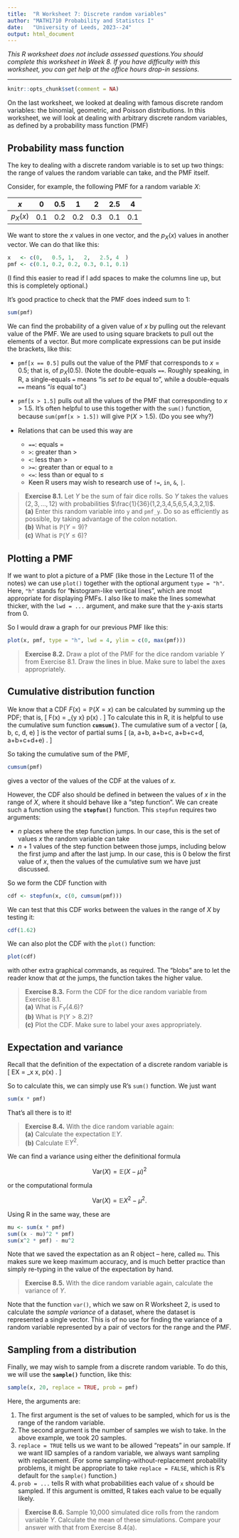 ```yaml
---
title:  "R Worksheet 7: Discrete random variables"
author: "MATH1710 Probability and Statistcs I"
date:   "University of Leeds, 2023--24"
output: html_document
---
```


*This R worksheet does not include assessed questions.You should complete this worksheet in Week 8. If you have difficulty with this worksheet, you can get help at the office hours drop-in sessions.*

------------------------------------------------------------------------

```r
knitr::opts_chunk$set(comment = NA)
```

On the last worksheet, we looked at dealing with famous discrete random variables: the binomial, geometric, and Poisson distributions. In this worksheet, we will look at dealing with arbitrary discrete random variables, as defined by a probability mass function (PMF)

## Probability mass function

The key to dealing with a discrete random variable is to set up two things: the range of values the random variable can take, and the PMF itself.

Consider, for example, the following PMF for a random variable $X$:

|   $x$    |  $0$  | $0.5$ |  $1$  |  $2$  | $2.5$ |  $4$  |
|:--------:|:-----:|:-----:|:-----:|:-----:|:-----:|:-----:|
| $p_X(x)$ | $0.1$ | $0.2$ | $0.2$ | $0.3$ | $0.1$ | $0.1$ |

We want to store the $x$ values in one vector, and the $p_X(x)$ values in another vector. We can do that like this:

```r
x   <- c(0,   0.5, 1,   2,   2.5, 4  )
pmf <- c(0.1, 0.2, 0.2, 0.3, 0.1, 0.1)
```

(I find this easier to read if I add spaces to make the columns line up, but this is completely optional.)

It's good practice to check that the PMF does indeed sum to 1:

```r
sum(pmf)
```

We can find the probability of a given value of $x$ by pulling out the relevant value of the PMF. We are used to using square brackets to pull out the elements of a vector. But more complicate expressions can be put inside the brackets, like this:

* `pmf[x == 0.5]` pulls out the value of the PMF that corresponds to $x = 0.5$; that is, of $p_X(0.5)$. (Note the double-equals `==`. Roughly speaking, in R, a single-equals `=` means "is *set to be* equal to", while a double-equals `==` means "*is* equal to".)

* `pmf[x > 1.5]` pulls out all the values of the PMF that corresponding to $x > 1.5$. It's often helpful to use this together with the `sum()` function, because `sum(pmf[x > 1.5])` will give $\mathbb P(X > 1.5)$. (Do you see why?)

* Relations that can be used this way are
   * `==`: equals $=$
   * `>`: greater than $>$
   * `<`: less than $>$
   * `>=`: greater than or equal to $\geq$
   * `<=`: less than or equal to $\leq$
   * Keen R users may wish to research use of `!=`, `in`, `&`, `|`.
   
> **Exercise 8.1.** Let $Y$ be the sum of fair dice rolls. So $Y$ takes the values $(2, 3, \dots, 12)$ with probabilities $\frac{1}{36}(1,2,3,4,5,6,5,4,3,2,1)$.\
**(a)** Enter this random variable into `y` and `pmf_y`. Do so as efficiently as possible, by taking advantage of the colon notation.\
**(b)** What is $\mathbb P(Y = 9)$?\
**(c)** What is $\mathbb P(Y \leq 6)$?

## Plotting a PMF

If we want to plot a picture of a PMF (like those in the Lecture 11 of the notes) we can use `plot()` together with the optional argument `type = "h"`. Here, `"h"` stands for "**h**istogram-like vertical lines", which are most appropriate for displaying PMFs. I also like to make the lines somewhat thicker, with the `lwd = ...` argument, and make sure that the y-axis starts from 0.

So I would draw a graph for our previous PMF like this:

```r
plot(x, pmf, type = "h", lwd = 4, ylim = c(0, max(pmf)))
```

> **Exercise 8.2.** Draw a plot of the PMF for the dice random variable $Y$ from Exercise 8.1. Draw the lines in blue. Make sure to label the axes appropriately. 

## Cumulative distribution function

We know that a CDF $F(x) = \mathbb P(X = x)$ can be calculated by summing up the PDF; that is,
\[ F(x) = \sum_{y \leq x} p(x) . \]
To calculate this in R, it is helpful to use the cumulative sum function **`cumsum()`**. The cumulative sum of a vector
\[ (a, \quad b, \quad c, \quad d, \quad e) \]
is the vector of partial sums
\[ (a, \quad a+b, \quad a+b+c, \quad a+b+c+d, \quad a+b+c+d+e) . \]

So taking the cumulative sum of the PMF,

```r
cumsum(pmf)
```

gives a vector of the values of the CDF at the values of $x$.

However, the CDF also should be defined in between the values of $x$ in the range of $X$, where it should behave like a "step function". We can create such a function using the **`stepfun()`** function. This `stepfun` requires two arguments:

* $n$ places where the step function jumps. In our case, this is the set of values $x$ the random variable can take
* $n+1$ values of the step function between those jumps, including below the first jump and after the last jump. In our case, this is 0 below the first value of $x$, then the values of the cumulative sum we have just discussed.

So we form the CDF function with

```r
cdf <- stepfun(x, c(0, cumsum(pmf)))
```

We can test that this CDF works between the values in the range of $X$ by testing it:

```r
cdf(1.62)
```

We can also plot the CDF with the `plot()` function:

```r
plot(cdf)
```

with other extra graphical commands, as required. The "blobs" are to let the reader know that *at* the jumps, the function takes the higher value.

> **Exercise 8.3.** Form the CDF for the dice random variable from Exercise 8.1.\
**(a)** What is $F_Y(4.6)$?\
**(b)** What is $\mathbb P(Y > 8.2)$?\
**(c)** Plot the CDF. Make sure to label your axes appropriately.

## Expectation and variance

Recall that the definition of the expectation of a discrete random variable is
\[ \mathbb EX = \sum_x x\, p(x) . \]

So to calculate this, we can simply use R's `sum()` function. We just want

```r
sum(x * pmf)
```

That's all there is to it!

> **Exercise 8.4.** With the dice random variable again:\
**(a)** Calculate the expectation $\mathbb EY$.\
**(b)** Calculate $\mathbb EY^2$.

We can find a variance using either the definitional formula

$$ \text{Var}(X) = \mathbb E(X - \mu)^2 $$

or the computational formula

$$ \text{Var}(X) = \mathbb EX^2 - \mu^2 .$$

Using R in the same way, these are

```r
mu <- sum(x * pmf)
sum((x - mu)^2 * pmf)
sum(x^2 * pmf) - mu^2
```

Note that we saved the expectation as an R object -- here, called `mu`. This makes sure we keep maximum accuracy, and is much better practice than simply re-typing in the value of the expectation by hand.

> **Exercise 8.5.** With the dice random variable again, calculate the variance of $Y$.

Note that the function `var()`, which we saw on R Worksheet 2, is used to calculate the *sample variance* of a dataset, where the dataset is represented a single vector. This is of no use for finding the variance of a random variable represented by a pair of vectors for the range and the PMF.

## Sampling from a distribution

Finally, we may wish to sample from a discrete random variable. To do this, we will use the **`sample()`** function, like this:

```r
sample(x, 20, replace = TRUE, prob = pmf)
```

Here, the arguments are:

1. The first argument is the set of values to be sampled, which for us is the range of the random variable.
2. The second argument is the number of samples we wish to take. In the above example, we took 20 samples.
3. `replace = TRUE` tells us we want to be allowed "repeats" in our sample. If we want IID samples of a random variable, we always want sampling with replacement. (For some sampling-without-replacement probability problems, it might be appropriate to take `replace = FALSE`, which is R's default for the `sample()` function.)
4. `prob = ...` tells R with what probabilities each value of `x` should be sampled. If this argument is omitted, R takes each value to be equally likely.

> **Exercise 8.6.** Sample 10,000 simulated dice rolls from the random variable $Y$. Calculate the mean of these simulations. Compare your answer with that from Exercise 8.4(a).
